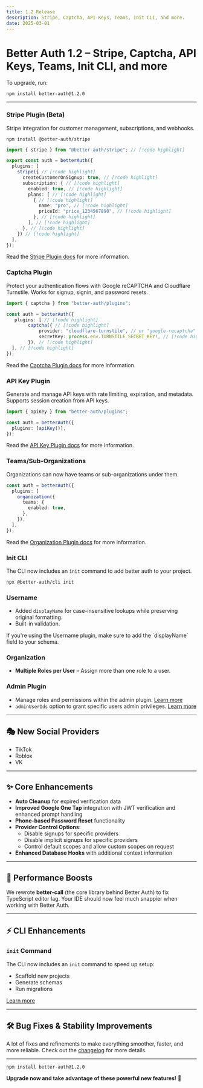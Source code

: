 ```yaml
---
title: 1.2 Release
description: Stripe, Captcha, API Keys, Teams, Init CLI, and more.
date: 2025-03-01
---
```


# Better Auth 1.2 – Stripe, Captcha, API Keys, Teams, Init CLI, and more

To upgrade, run:

```package-install 
npm install better-auth@1.2.0
```

---

### **Stripe Plugin (Beta)**
Stripe integration for customer management, subscriptions, and webhooks.

```package-install
npm install @better-auth/stripe
```

```ts title="auth.ts"
import { stripe } from "@better-auth/stripe"; // [!code highlight]

export const auth = betterAuth({
  plugins: [
    stripe({ // [!code highlight]
      createCustomerOnSignup: true, // [!code highlight]
      subscription: { // [!code highlight]
        enabled: true, // [!code highlight]
        plans: [ // [!code highlight]
          { // [!code highlight]
            name: "pro", // [!code highlight]
            priceId: "price_1234567890", // [!code highlight]
          }, // [!code highlight]
        ], // [!code highlight]
      }, // [!code highlight]
    }) // [!code highlight]
  ],
}); 
```

Read the [Stripe Plugin docs](/docs/plugins/stripe) for more information.

### **Captcha Plugin**
Protect your authentication flows with Google reCAPTCHA and Cloudflare Turnstile. Works for signup, signin, and password resets. 

```ts title="auth.ts"
import { captcha } from "better-auth/plugins";

const auth = betterAuth({
   plugins: [ // [!code highlight]
        captcha({ // [!code highlight]
            provider: "cloudflare-turnstile", // or "google-recaptcha" // [!code highlight]
            secretKey: process.env.TURNSTILE_SECRET_KEY!, // [!code highlight]
        }), // [!code highlight]
  ], // [!code highlight]
});
``` 

Read the [Captcha Plugin docs](/docs/plugins/captcha) for more information.

### **API Key Plugin**
Generate and manage API keys with rate limiting, expiration, and metadata. Supports session creation from API keys.

```ts title="auth.ts"
import { apiKey } from "better-auth/plugins";

const auth = betterAuth({
  plugins: [apiKey()],
});
```

Read the [API Key Plugin docs](/docs/plugins/api-key) for more information.

### **Teams/Sub-Organizations**

Organizations can now have teams or sub-organizations under them.

```ts title="auth.ts"
const auth = betterAuth({
  plugins: [
    organization({
      teams: {
        enabled: true,
      },
    }),
  ],
});
```

Read the [Organization Plugin docs](/docs/plugins/organization#teams) for more information.

### **Init CLI**
The CLI now includes an `init` command to add better auth to your project. 

```bash title="terminal"
npx @better-auth/cli init
```

### **Username**
- Added `displayName` for case-insensitive lookups while preserving original formatting.
- Built-in validation.

<Callout type="info">
If you're using the Username plugin, make sure to add the `displayName` field to your schema.
</Callout>

### **Organization**
- **Multiple Roles per User** – Assign more than one role to a user.

### **Admin Plugin**
- Manage roles and permissions within the admin plugin. [Learn more](/docs/plugins/admin)
- `adminUserIds` option to grant specific users admin privileges. [Learn more](/docs/plugins/admin#usage)
---

## 🎭 New Social Providers
- TikTok
- Roblox
- VK

---

## ✨ Core Enhancements

- **Auto Cleanup** for expired verification data
- **Improved Google One Tap** integration with JWT verification and enhanced prompt handling
- **Phone-based Password Reset** functionality
- **Provider Control Options**:
  - Disable signups for specific providers
  - Disable implicit signups for specific providers
  - Control default scopes and allow custom scopes on request
- **Enhanced Database Hooks** with additional context information

---

## 🚀 Performance Boosts
We rewrote **better-call** (the core library behind Better Auth) to fix TypeScript editor lag. Your IDE should now feel much snappier when working with Better Auth.

---

## ⚡ CLI Enhancements

### **`init` Command**
The CLI now includes an `init` command to speed up setup:
- Scaffold new projects
- Generate schemas
- Run migrations

[Learn more](/docs/concepts/cli)

---

## 🛠 Bug Fixes & Stability Improvements
A lot of fixes and refinements to make everything smoother, faster, and more reliable. Check out the [changelog](https://github.com/better-auth/better-auth/releases/tag/v1.2.0) for more details.

---

```package-install
npm install better-auth@1.2.0
```

**Upgrade now and take advantage of these powerful new features!** 🚀